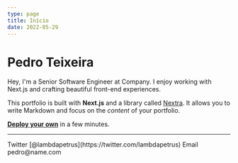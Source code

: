 ```yaml
---
type: page
title: Início
date: 2022-05-29
---
```


# Pedro Teixeira

Hey, I'm a Senior Software Engineer at Company. I enjoy working with Next.js and crafting beautiful front-end experiences.

This portfolio is built with **Next.js** and a library called [Nextra](https://nextra.vercel.app/). It allows you to write Markdown and focus on the _content_ of your portfolio.

[**Deploy your own**](https://vercel.com/new/git/external?repository-url=https://github.com/vercel/next.js/tree/canary/examples/blog&project-name=portfolio&repository-name=portfolio) in a few minutes.

---

<div>
  <div data-birdsend-form="18537"></div>
  Twitter [@lambdapetrus](https://twitter.com/lambdapetrus)
  Email pedro@name.com
</div>
